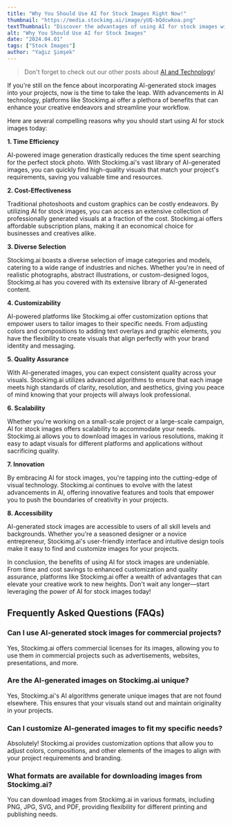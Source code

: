 ```yaml
---
title: "Why You Should Use AI for Stock Images Right Now!"
thumbnail: "https://media.stockimg.ai/image/yUQ-bQdcwkoa.png"
textThumbnail: "Discover the advantages of using AI for stock images with Stockimg.ai. Save time, money, and enhance your projects with customizable, high-quality visuals. Start creating stunning designs today!"
alt: "Why You Should Use AI for Stock Images"
date: "2024.04.01"
tags: ["Stock Images"]
author: "Yağız Şimşek"
---
```


<CustomImage
    src="https://media.stockimg.ai/image/yUQ-bQdcwkoa.png"
    alt="Why You Should Use AI for Stock Images"
/>

> Don't forget to check out our other posts about [AI and Technology](https://stockimg.ai/blog/ai-and-technology)!

If you're still on the fence about incorporating AI-generated stock images into your projects, now is the time to take the leap. With advancements in AI technology, platforms like Stockimg.ai offer a plethora of benefits that can enhance your creative endeavors and streamline your workflow. 

Here are several compelling reasons why you should start using AI for stock images today:

**1. Time Efficiency**

AI-powered image generation drastically reduces the time spent searching for the perfect stock photo. With Stockimg.ai's vast library of AI-generated images, you can quickly find high-quality visuals that match your project's requirements, saving you valuable time and resources.

**2. Cost-Effectiveness**

Traditional photoshoots and custom graphics can be costly endeavors. By utilizing AI for stock images, you can access an extensive collection of professionally generated visuals at a fraction of the cost. Stockimg.ai offers affordable subscription plans, making it an economical choice for businesses and creatives alike.

**3. Diverse Selection**

Stockimg.ai boasts a diverse selection of image categories and models, catering to a wide range of industries and niches. Whether you're in need of realistic photographs, abstract illustrations, or custom-designed logos, Stockimg.ai has you covered with its extensive library of AI-generated content.

**4. Customizability**

AI-powered platforms like Stockimg.ai offer customization options that empower users to tailor images to their specific needs. From adjusting colors and compositions to adding text overlays and graphic elements, you have the flexibility to create visuals that align perfectly with your brand identity and messaging.

**5. Quality Assurance**

With AI-generated images, you can expect consistent quality across your visuals. Stockimg.ai utilizes advanced algorithms to ensure that each image meets high standards of clarity, resolution, and aesthetics, giving you peace of mind knowing that your projects will always look professional.

**6. Scalability**

Whether you're working on a small-scale project or a large-scale campaign, AI for stock images offers scalability to accommodate your needs. Stockimg.ai allows you to download images in various resolutions, making it easy to adapt visuals for different platforms and applications without sacrificing quality.

**7. Innovation**

By embracing AI for stock images, you're tapping into the cutting-edge of visual technology. Stockimg.ai continues to evolve with the latest advancements in AI, offering innovative features and tools that empower you to push the boundaries of creativity in your projects.

**8. Accessibility**

AI-generated stock images are accessible to users of all skill levels and backgrounds. Whether you're a seasoned designer or a novice entrepreneur, Stockimg.ai's user-friendly interface and intuitive design tools make it easy to find and customize images for your projects.

In conclusion, the benefits of using AI for stock images are undeniable. From time and cost savings to enhanced customization and quality assurance, platforms like Stockimg.ai offer a wealth of advantages that can elevate your creative work to new heights. Don't wait any longer—start leveraging the power of AI for stock images today!

## Frequently Asked Questions (FAQs)

### Can I use AI-generated stock images for commercial projects?

Yes, Stockimg.ai offers commercial licenses for its images, allowing you to use them in commercial projects such as advertisements, websites, presentations, and more.

### Are the AI-generated images on Stockimg.ai unique?

Yes, Stockimg.ai's AI algorithms generate unique images that are not found elsewhere. This ensures that your visuals stand out and maintain originality in your projects.

### Can I customize AI-generated images to fit my specific needs?

Absolutely! Stockimg.ai provides customization options that allow you to adjust colors, compositions, and other elements of the images to align with your project requirements and branding.

### What formats are available for downloading images from Stockimg.ai?
You can download images from Stockimg.ai in various formats, including PNG, JPG, SVG, and PDF, providing flexibility for different printing and publishing needs.